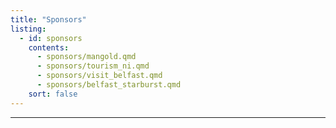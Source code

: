 ```yaml
---
title: "Sponsors"
listing:
  - id: sponsors
    contents: 
      - sponsors/mangold.qmd
      - sponsors/tourism_ni.qmd
      - sponsors/visit_belfast.qmd
      - sponsors/belfast_starburst.qmd
    sort: false
---
```


::: {#sponsors .animate__animated .animate__bounceInUp .animate__duration-faster}
:::

------------------------------------------------------------------------
